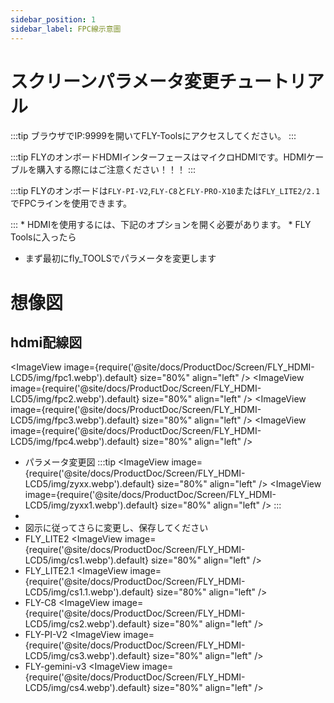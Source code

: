 ```yaml
---
sidebar_position: 1
sidebar_label: FPC線示意圖
---
```


# スクリーンパラメータ変更チュートリアル
:::tip
ブラウザでIP:9999を開いてFLY-Toolsにアクセスしてください。
:::

:::tip
FLYのオンボードHDMIインターフェースはマイクロHDMIです。HDMIケーブルを購入する際にはご注意ください！！！
:::

:::tip
FLYのオンボードは`FLY-PI-V2`,`FLY-C8`と`FLY-PRO-X10`または`FLY_LITE2/2.1`でFPCラインを使用できます。

:::
    * HDMIを使用するには、下記のオプションを開く必要があります。
    * FLY Toolsに入ったら
* まず最初にfly_TOOLSでパラメータを変更します

# 想像図
## hdmi配線図
<ImageView image={require('@site/docs/ProductDoc/Screen/FLY_HDMI-LCD5/img/fpc1.webp').default} size="80%" align="left" />
<ImageView image={require('@site/docs/ProductDoc/Screen/FLY_HDMI-LCD5/img/fpc2.webp').default} size="80%" align="left" />
<ImageView image={require('@site/docs/ProductDoc/Screen/FLY_HDMI-LCD5/img/fpc3.webp').default} size="80%" align="left" />
<ImageView image={require('@site/docs/ProductDoc/Screen/FLY_HDMI-LCD5/img/fpc4.webp').default} size="80%" align="left" />
* パラメータ変更図
:::tip
<ImageView image={require('@site/docs/ProductDoc/Screen/FLY_HDMI-LCD5/img/zyxx.webp').default} size="80%" align="left" />
<ImageView image={require('@site/docs/ProductDoc/Screen/FLY_HDMI-LCD5/img/zyxx1.webp').default} size="80%" align="left" />
:::
*
* 図示に従ってさらに変更し、保存してください
* FLY_LITE2
<ImageView image={require('@site/docs/ProductDoc/Screen/FLY_HDMI-LCD5/img/cs1.webp').default} size="80%" align="left" />
* FLY_LITE2.1
<ImageView image={require('@site/docs/ProductDoc/Screen/FLY_HDMI-LCD5/img/cs1.1.webp').default} size="80%" align="left" />
* FLY-C8
<ImageView image={require('@site/docs/ProductDoc/Screen/FLY_HDMI-LCD5/img/cs2.webp').default} size="80%" align="left" />
* FLY-PI-V2
<ImageView image={require('@site/docs/ProductDoc/Screen/FLY_HDMI-LCD5/img/cs3.webp').default} size="80%" align="left" />
* FLY-gemini-v3
<ImageView image={require('@site/docs/ProductDoc/Screen/FLY_HDMI-LCD5/img/cs4.webp').default} size="80%" align="left" />
